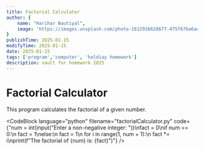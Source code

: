 ```yaml
---
title: Factorial Calculator
author: {
    name: "Harihar Nautiyal",
    image: 'https://images.unsplash.com/photo-1612916628677-475f676a6adf'
}
publishTime: 2025-01-15
modifyTime: 2025-01-15
date: 2025-01-15
tags: ['program','computer', 'holdiay homework']
description: vault for homework 2025
---
```


# Factorial Calculator

This program calculates the factorial of a given number.

<CodeBlock
language="python"
filename="factorialCalculator.py"
code={"num = int(input(\"Enter a non-negative integer: \"))\nfact = 0\nif num == 0:\n    fact = 1\nelse:\n    fact = 1\n    for i in range(1, num + 1):\n        fact *= i\nprint(f\"The factorial of {num} is: {fact}\")"} 
/>